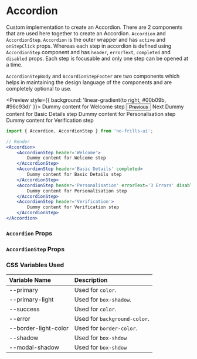 
<Meta title='Components/Accordion' component={Accordion} />

# Accordion

Custom implementation to create an Accordion. There are 2 components that are used here together to create an Accordion.
`Accordion` and `AccordionStep`. `Accordion` is the outer wrapper and has `active` and `onStepClick` props.
Whereas each step in accordion is defined using `AccordionStep` component and has `header`, `errorText`, `completed`
and `disabled` props. Each step is focusable and only one step can be opened at a time.

`AccordionStepBody` and `AccordionStepFooter` are two components which helps in maintaining the design language of
the components and are completely optional to use.

<Preview style={{ background: 'linear-gradient(to right, #00b09b, #96c93d)' }}>
    <Accordion>
        <AccordionStep header='Welcome' completed>
            <AccordionStepBody>
                <Dummy>Dummy content for Welcome step</Dummy>
            </AccordionStepBody>
            <AccordionStepFooter>
                <Button>Previous</Button>
                <ActionButton>Next</ActionButton>
            </AccordionStepFooter>
        </AccordionStep>
        <AccordionStep header='Basic Details' completed>
            <Dummy>Dummy content for Basic Details step</Dummy>
        </AccordionStep>
        <AccordionStep header='Personalisation' errorText='3 Errors' disabled>
            <Dummy>Dummy content for Personalisation step</Dummy>
        </AccordionStep>
        <AccordionStep header='Verification'>
            <Dummy>Dummy content for Verification step</Dummy>
        </AccordionStep>
    </Accordion>
</Preview>

```jsx
import { Accordion, AccordionStep } from 'no-frills-ui';

// Render
<Accordion>
    <AccordionStep header='Welcome'>
        Dummy content for Welcome step
    </AccordionStep>
    <AccordionStep header='Basic Details' completed>
        Dummy content for Basic Details step
    </AccordionStep>
    <AccordionStep header='Personalisation' errorText='3 Errors' disabled>
        Dummy content for Personalisation step
    </AccordionStep>
    <AccordionStep header='Verification'>
        Dummy content for Verification step
    </AccordionStep>
</Accordion>
```

### `Accordion` Props

<Props of={Accordion} />

### `AccordionStep` Props

<Props of={AccordionStep} />

### CSS Variables Used

| Variable Name | Description |
| :- | :- |
| --primary | Used for `color`. |
| --primary-light | Used for `box-shadow`. |
| --success | Used for `color`. |
| --error | Used for `background-color`. |
| --border-light-color | Used for `border-color`. |
| --shadow | Used for `box-shdow` |
| --modal-shadow | Used for `box-shdow` |
